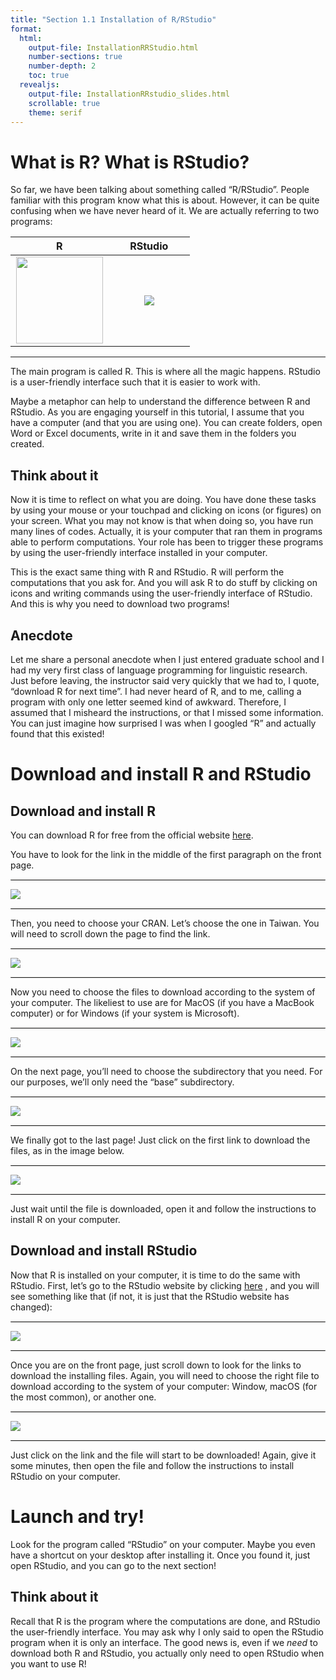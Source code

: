 ```yaml
---
title: "Section 1.1 Installation of R/RStudio"
format: 
  html:
    output-file: InstallationRRStudio.html
    number-sections: true
    number-depth: 2
    toc: true
  revealjs: 
    output-file: InstallationRRstudio_slides.html
    scrollable: true
    theme: serif
---
```


```{=html}
<style>
hr.rounded {
  border-top: 1px solid #E5E4E2;
  border-radius: 5px;
}
</style>
```
# What is R? What is RStudio?

So far, we have been talking about something called "R/RStudio". People familiar with this program know what this is about. However, it can be quite confusing when we have never heard of it. We are actually referring to two programs:

|                      R                      |               RStudio                |
|:-------------------------------------:|:-------------------------------:|
| ![](/assets/images/R_logo.png){width="139"} | ![](/assets/images/RStudio_Logo.png) |

------------------------------------------------------------------------

The main program is called R. This is where all the magic happens. RStudio is a user-friendly interface such that it is easier to work with.

Maybe a metaphor can help to understand the difference between R and RStudio. As you are engaging yourself in this tutorial, I assume that you have a computer (and that you are using one). You can create folders, open Word or Excel documents, write in it and save them in the folders you created.

::: callout-tip
## Think about it

Now it is time to reflect on what you are doing. You have done these tasks by using your mouse or your touchpad and clicking on icons (or figures) on your screen. What you may not know is that when doing so, you have run many lines of codes. Actually, it is your computer that ran them in programs able to perform computations. Your role has been to trigger these programs by using the user-friendly interface installed in your computer.
:::

This is the exact same thing with R and RStudio. R will perform the computations that you ask for. And you will ask R to do stuff by clicking on icons and writing commands using the user-friendly interface of RStudio. And this is why you need to download two programs!

::: callout-note
## Anecdote

Let me share a personal anecdote when I just entered graduate school and I had my very first class of language programming for linguistic research. Just before leaving, the instructor said very quickly that we had to, I quote, "download R for next time". I had never heard of R, and to me, calling a program with only one letter seemed kind of awkward. Therefore, I assumed that I misheard the instructions, or that I missed some information. You can just imagine how surprised I was when I googled "R" and actually found that this existed!
:::

# Download and install R and RStudio

## Download and install R

You can download R for free from the official website [here](https://www.r-project.org/){target="_blank"}.

You have to look for the link in the middle of the first paragraph on the front page.

<hr class="rounded">

![](/assets/images/RWebsite_FrontPage.png)

<hr class="rounded">

Then, you need to choose your CRAN. Let's choose the one in Taiwan. You will need to scroll down the page to find the link.

<hr class="rounded">

![](/assets/images/RWebsite_CRAN.png)

<hr class="rounded">

Now you need to choose the files to download according to the system of your computer. The likeliest to use are for MacOS (if you have a MacBook computer) or for Windows (if your system is Microsoft).

<hr class="rounded">

![](/assets/images/RWebsite_Download.png)

<hr class="rounded">

On the next page, you'll need to choose the subdirectory that you need. For our purposes, we'll only need the "base" subdirectory.

<hr class="rounded">

![](/assets/images/RWebsite_DownloadSubdirectory.png)

<hr class="rounded">

We finally got to the last page! Just click on the first link to download the files, as in the image below.

<hr class="rounded">

![](/assets/images/RWebsite_DownloadFinal.png)

<hr class="rounded">

Just wait until the file is downloaded, open it and follow the instructions to install R on your computer.

## Download and install RStudio

Now that R is installed on your computer, it is time to do the same with RStudio. First, let's go to the RStudio website by clicking <a href="https://posit.co/download/rstudio-desktop/" target="_blank">here</a> , and you will see something like that (if not, it is just that the RStudio website has changed):

<hr class="rounded">

![](/assets/images/RStudioWebsite_FrontPage.png)

<hr class="rounded">

Once you are on the front page, just scroll down to look for the links to download the installing files. Again, you will need to choose the right file to download according to the system of your computer: Window, macOS (for the most common), or another one.

<hr class="rounded">

![](/assets/images/RStudioWebsite_Download.png)

<hr class="rounded">

Just click on the link and the file will start to be downloaded! Again, give it some minutes, then open the file and follow the instructions to install RStudio on your computer.

# Launch and try!

<p>Look for the program called "RStudio" on your computer. Maybe you even have a shortcut on your desktop after installing it. Once you found it, just open RStudio, and you can go to the next section!</p>

::: callout-tip
## Think about it

Recall that R is the program where the computations are done, and RStudio the user-friendly interface. You may ask why I only said to open the RStudio program when it is only an interface. The good news is, even if we *need* to download both R and RStudio, you actually only need to open RStudio when you want to use R!
:::
